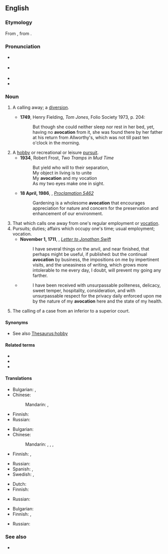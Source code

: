 ==English==
{{was wotd|2012|June|22}}
{{wikipedia}}

===Etymology===
{{root|en|ine-pro|*wekʷ-}}
From {{etyl|la|en}} {{m|la|āvocātiō||a distraction}}, from {{m|la|āvocō||I call off, distract}}.

===Pronunciation===
* {{a|UK}} {{IPA|en|/avə(ʊ)ˈkeɪʃən/}}
* {{a|US}} {{IPA|en|/ævoʊˈkeɪʃən/|/ævəˈkeɪʃən/}}
* {{audio|en|en-au-avocation.ogg|Audio (AU)}}
* {{hyphenation|en|av|o|ca|tion}}

===Noun===
{{en-noun|~}}

# {{lb|en|obsolete}} A calling away; a [[diversion]].
#* '''1749''', Henry Fielding, ''Tom Jones'', Folio Society 1973, p. 204:
#*: But though she could neither sleep nor rest in her bed, yet, having no '''avocation''' from it, she was found there by her father at his return from Allworthy's, which was not till past ten o'clock in the morning.
# A [[hobby]] or recreational or leisure [[pursuit]].
#* '''1934''', Robert Frost, ''Two Tramps in Mud Time''
#*: But yield who will to their separation,
#*: My object in living is to unite
#*: My '''avocation''' and my vocation
#*: As my two eyes make one in sight.
#* '''18 April, 1986''', {{w|Ronald Reagan}}, ''[[s:Proclamation 5462|Proclamation 5462]]''
#*:Gardening is a wholesome '''avocation''' that encourages appreciation for nature and concern for the preservation and enhancement of our environment.
# That which calls one away from one's regular employment or [[vocation]].
# Pursuits; duties; affairs which occupy one's time; usual employment; vocation.
#* '''November 1, 1711''', {{w|William King (bishop)|William King}}, ''[[s:The Works of the Rev. Jonathan Swift/Volume 11/From William King to Jonathan Swift - 21|Letter to Jonathan Swift]]''
#*:I have several things on the anvil, and near finished, that perhaps might be useful, if published: but the continual '''avocation''' by business, the impositions on me by impertinent visits, and the uneasiness of writing, which grows more intolerable to me every day, I doubt, will prevent my going any farther.
#* {{RQ:Dickens Martin Chuzzlewit}}
#*: I have been received with unsurpassable politeness, delicacy, sweet temper, hospitality, consideration, and with unsurpassable respect for the privacy daily enforced upon me by the nature of my '''avocation''' here and the state of my health.
# The calling of a case from an inferior to a superior court.

====Synonyms====
* {{sense|hobby}} See also [[Thesaurus:hobby]]

====Related terms====
* {{l|en|avocational}}
* {{l|en|avocationally}}
* {{l|en|vocation}}

====Translations====
{{trans-top|calling away; diversion}}
* Bulgarian: {{t+|bg|развлечение}}, {{t|bg|странично занимание}}
* Chinese:
*: Mandarin: {{t+|cmn|娛樂|sc=Hani}}, {{t+|cmn|娱乐|tr=yúlè|sc=Hani}}
{{trans-mid}}
* Finnish: {{t+|fi|juttu}}
* Russian: {{t+|ru|развлече́ние|n}}
{{trans-bottom}}

{{trans-top|hobby}}
* Bulgarian: {{t|bg|хоби}}
* Chinese:
*: Mandarin: {{t+|cmn|愛好|sc=Hani}}, {{t+|cmn|爱好|tr=àihào|sc=Hani}}, {{t+|cmn|興趣|sc=Hani}}, {{t+|cmn|兴趣|tr=xìngqù|sc=Hani}}
* Finnish: {{t+|fi|harrastus}}, {{t+|fi|juttu}}
{{trans-mid}}
* Russian: {{t+|ru|хо́бби|n}} {{qualifier|indeclinable}}
* Spanish: {{t+|es|pasatiempo|m}}, {{t+|es|afición|f}}
* Swedish: {{t|sv|fritidssysselsättning|c}}, {{t+|sv|hobby|c}}
{{trans-bottom}}

{{trans-top|that which calls one away from one's regular employment or vocation}}
* Dutch: {{t+|nl|afleiding}}
* Finnish: {{t+|fi|juttu}}
{{trans-mid}}
* Russian: {{t+|ru|развлече́ние|n}}
{{trans-bottom}}

{{trans-top|usual employment; vocation}}
* Bulgarian: {{t+|bg|призвание}}
* Finnish: {{t+|fi|työ}}, {{t+|fi|juttu}}
{{trans-mid}}
* Russian: {{t+|ru|призва́ние|n}}
{{trans-bottom}}

===See also===
* {{l|en|volunteerism}}